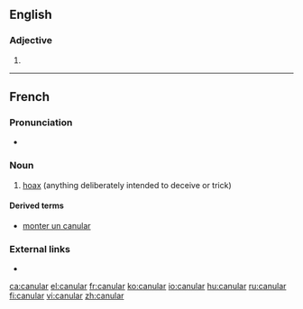 ==English==

===Adjective===
{{en-adj}}

# {{alternative form of|cannular|lang=en}}

----

==French==
{{wikipedia|lang=fr}}

===Pronunciation===
* {{IPA|/ka.ny.laʁ/|lang=fr}}

===Noun===
{{fr-noun|m}}

# [[hoax]] (anything deliberately intended to deceive or trick)

====Derived terms====
* [[monter un canular]]

===External links===
* {{R:TLFi}}

[[ca:canular]]
[[el:canular]]
[[fr:canular]]
[[ko:canular]]
[[io:canular]]
[[hu:canular]]
[[ru:canular]]
[[fi:canular]]
[[vi:canular]]
[[zh:canular]]